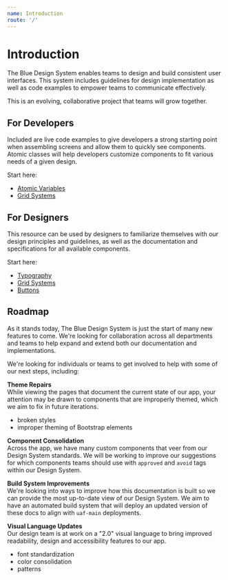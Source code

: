 ```yaml
---
name: Introduction
route: '/'
---
```


# Introduction

The Blue Design System enables teams to design and build consistent user interfaces. This system includes guidelines for design implementation as well as code examples to empower teams to communicate effectively.

This is an evolving, collaborative project that teams will grow together.

## For Developers
Included are live code examples to give developers a strong starting point when assembling screens and allow them to quickly see components. Atomic classes will help developers customize components to fit various needs of a given design.

Start here:
  - [Atomic Variables](/atomic)
  - [Grid Systems](/grid-system)

## For Designers
This resource can be used by designers to familiarize themselves with our design principles and guidelines, as well as the documentation and specifications for all available components.

Start here:
  - [Typography](/typography)
  - [Grid Systems](/grid-system)
  - [Buttons](/buttons)

## Roadmap

As it stands today, The Blue Design System is just the start of many new features to come. We're looking for collaboration across all departments and teams to help expand and extend both our documentation and implementations.

We're looking for individuals or teams to get involved to help with some of our next steps, including:

**Theme Repairs**<br />
While viewing the pages that document the current state of our app, your attention may be drawn to components that are improperly themed, which we aim to fix in future iterations.

- broken styles
- improper theming of Bootstrap elements

**Component Consolidation**<br />
Across the app, we have many custom components that veer from our Design System standards. We will be working to improve our suggestions for which components teams should use with `approved` and `avoid` tags within our Design System.

**Build System Improvements**<br />
We're looking into ways to improve how this documentation is built so we can provide the most up-to-date view of our Design System. We aim to have an automated build system that will deploy an updated version of these docs to align with `uaf-main` deployments.

**Visual Language Updates**<br />
Our design team is at work on a "2.0" visual language to bring improved readability, design and accessibility features to our app.

- font standardization
- color consolidation
- patterns
